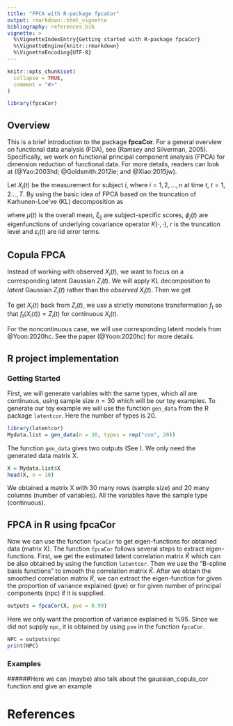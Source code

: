 ```yaml
---
title: "FPCA with R-package fpcaCor"
output: rmarkdown::html_vignette
bibliography: references.bib
vignette: >
  %\VignetteIndexEntry{Getting started with R-package fpcaCor}
  %\VignetteEngine{knitr::rmarkdown}
  %\VignetteEncoding{UTF-8}
---
```


```r
knitr::opts_chunk$set(
  collapse = TRUE,
  comment = "#>"
)
```

```r
library(fpcaCor)
```

## Overview
This is a brief introduction to the package **fpcaCor**. For a general overview on functional data analysis (FDA), see (Ramsey and Silverman, 2005). Specifically, we work on functional principal component analysis (FPCA) for dimension reduction of functional data. For more details, readers can look at (@Yao:2003hd; @Goldsmith:2012ie; and @Xiao:2015jw). 

Let $X_i(t)$ be the measurement for subject $i,$ where $i = 1, 2, \dots, n$ at time $t, \ t = 1,2 \dots, T$. By using the basic idea of FPCA based on the truncation of Karhunen-Loe've (KL) decomposition as 

\begin{equation}
X_i(t) = \mu(t) + \sum_{j= 1}^r \xi_{ij}\phi_j(t) + \varepsilon_i(t),
\end{equation} 

where $\mu(t)$ is the overall mean, $\xi_{ij}$ are subject-specific scores, $\phi_j(t)$ are eigenfunctions of underlying covariance operator $K(\cdot, \cdot)$, $r$ is the truncation level and $\varepsilon_i(t)$ are iid error terms. 

## Copula FPCA
Instead of working with observed $X_i(t)$, we want to focus on a corresponding latent Gaussian $Z_i(t)$. We will apply KL decomposition to *latent* Gaussian $Z_i(t)$ rather than the *observed * $X_i(t)$. Then we get 

\begin{equation}
Z_i(t) = \mu(t) + \sum_{j= 1}^r \xi_{ij}\phi_j(t) + \varepsilon_i(t).
\end{equation} 

To get $X_i(t)$ back from $Z_i(t)$,  we use a strictly monotone transformation $f_t$ so that $f_t(X_i(t)) = Z_i(t)$ for continuous $X_i(t)$. 

For the noncontinuous case, we will use corresponding latent models from @Yoon:2020hc. See the paper (@Yoon:2020hc) for more details. 

## R project implementation
### Getting Started
First, we will generate variables with the same types, which all are continuous, using sample size $n = 30$ which will be our toy examples. To generate our toy example we will use the function `gen_data` from the R package `latentcor`. Here the number of types is 20.
```r
library(latentcor)
Mydata.list = gen_data(n = 30, types = rep("con", 20))
```
The function `gen_data` gives two outputs (See \code{\link[latentcor]{gen_data}}). We only need the generated data matrix X.
```r
X = Mydata.list$X 
head(X, n = 10)
```

We obtained a matrix X with 30 many rows (sample size) and 20 many columns (number of variables). All the variables have the sample type (continuous). 

## FPCA in R using fpcaCor

Now we can use the function `fpcaCor` to get eigen-functions for obtained data (matrix X). The function `fpcaCor` follows several steps to extract eigen-functions. First, we get the estimated latent correlation matrix $\hat K$ which can be also obtained by using the function `latentcor`. Then we use the "B-spline basis functions" to smooth the correlation matrix $\hat K$. After we obtain the smoothed correlation matrix $\tilde K$, we can extract the eigen-function for given the proportion of variance explained (pve) or for given number of principal components (npc) if it is supplied.

```r
outputs = fpcaCor(X, pve = 0.99)  
```

Here we only want the proportion of variance explained is %95. Since we did not supply `npc`, it is obtained by using `pve` in the function `fpcaCor`.
 
```r
NPC = outputs$npc
print(NPC)
```


 



### Examples
######Here we can (maybe) also talk about the gaussian_copula_cor function and give an example 

## 

# References
